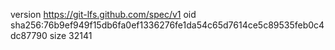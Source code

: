 version https://git-lfs.github.com/spec/v1
oid sha256:76b9ef949f15db6fa0ef1336276fe1da54c65d7614ce5c89535feb0c4dc87790
size 32141
